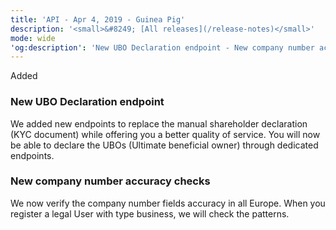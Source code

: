 ```yaml
---
title: 'API - Apr 4, 2019 - Guinea Pig'  
description: '<small>&#8249; [All releases](/release-notes)</small>'  
mode: wide  
'og:description': 'New UBO Declaration endpoint - New company number accuracy checks'  
---
```

  
  <div class="pill pill-green rn-pill">Added</div> 
  
### New UBO Declaration endpoint  

We added new endpoints to replace the manual shareholder declaration (KYC document) while offering you a better quality of service. You will now be able to declare the UBOs (Ultimate beneficial owner) through dedicated endpoints. 
  
### New company number accuracy checks  

We now verify the company number fields accuracy in all Europe. When you register a legal User with type business, we will check the patterns.